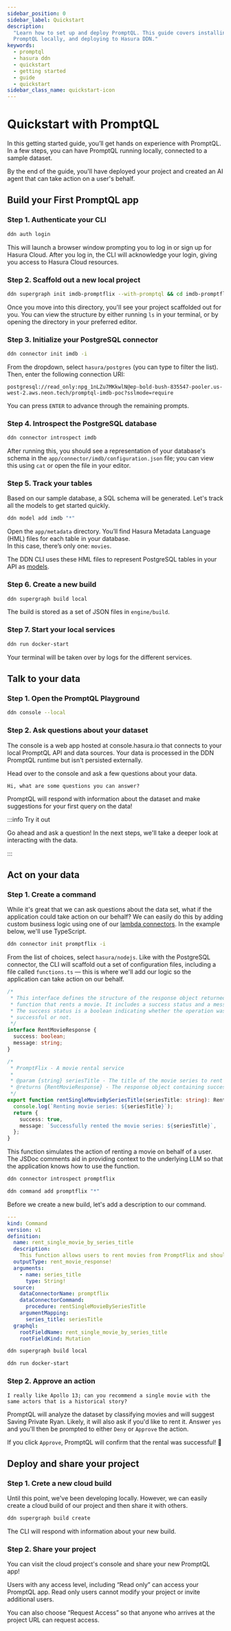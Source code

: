 ```yaml
---
sidebar_position: 0
sidebar_label: Quickstart
description:
  "Learn how to set up and deploy PromptQL. This guide covers installing prerequisites, configuring API keys, running
  PromptQL locally, and deploying to Hasura DDN."
keywords:
  - promptql
  - hasura ddn
  - quickstart
  - getting started
  - guide
  - quickstart
sidebar_class_name: quickstart-icon
---
```



# Quickstart with PromptQL

In this getting started guide, you’ll get hands on experience with PromptQL. In a few steps, you can have PromptQL
running locally, connected to a sample dataset.

By the end of the guide, you'll have deployed your project and created an AI agent that can take action on a user's
behalf.

<Prereqs />

## Build your First PromptQL app

### Step 1. Authenticate your CLI

```sh title="Before you can create a new Hasura DDN project, you need to authenticate your CLI:"
ddn auth login
```

This will launch a browser window prompting you to log in or sign up for Hasura Cloud. After you log in, the CLI will
acknowledge your login, giving you access to Hasura Cloud resources.

### Step 2. Scaffold out a new local project

```sh title="Next, create a new local project:"
ddn supergraph init imdb-promptflix --with-promptql && cd imdb-promptflix
```

Once you move into this directory, you'll see your project scaffolded out for you. You can view the structure by either
running `ls` in your terminal, or by opening the directory in your preferred editor.

### Step 3. Initialize your PostgreSQL connector

```sh title="In your project directory, run:"
ddn connector init imdb -i
```

From the dropdown, select `hasura/postgres` (you can type to filter the list). Then, enter the following connection URI:

```plaintext
postgresql://read_only:npg_1nLZu7MKkwlN@ep-bold-bush-835547-pooler.us-west-2.aws.neon.tech/promptql-imdb-poc?sslmode=require
```

You can press `ENTER` to advance through the remaining prompts.

### Step 4. Introspect the PostgreSQL database

```sh title="Next, use the CLI to introspect your PostgreSQL database:"
ddn connector introspect imdb
```

After running this, you should see a representation of your database's schema in the
`app/connector/imdb/configuration.json` file; you can view this using `cat` or open the file in your editor.

### Step 5. Track your tables

Based on our sample database, a SQL schema will be generated. Let's track all the models to get started quickly.

```sh title="Run the following command:"
ddn model add imdb "*"
```

Open the `app/metadata` directory. You’ll find Hasura Metadata Language (HML) files for each table in your database.  
In this case, there’s only one: `movies`.

The DDN CLI uses these HML files to represent PostgreSQL tables in your API as
[models](/reference/metadata-reference/models.mdx).

### Step 6. Create a new build

```sh title="To create a local build, run:"
ddn supergraph build local
```

The build is stored as a set of JSON files in `engine/build`.

### Step 7. Start your local services

```sh title="Start your local Hasura DDN Engine and PostgreSQL connector:"
ddn run docker-start
```

Your terminal will be taken over by logs for the different services.

## Talk to your data

### Step 1. Open the PromptQL Playground

```sh title="In another terminal, run:"
ddn console --local
```

### Step 2. Ask questions about your dataset

The console is a web app hosted at console.hasura.io that connects to your local PromptQL API and data sources. Your
data is processed in the DDN PromptQL runtime but isn't persisted externally.

Head over to the console and ask a few questions about your data.

```plaintext title="For example:"
Hi, what are some questions you can answer?
```

PromptQL will respond with information about the dataset and make suggestions for your first query on the data!

:::info Try it out

Go ahead and ask a question! In the next steps, we'll take a deeper look at interacting with the data.

:::

## Act on your data

### Step 1. Create a command

While it's great that we can ask questions about the data set, what if the application could take action on our behalf?
We can easily do this by adding custom business logic using one of our
[lambda connectors](/business-logic/overview.mdx). In the example below, we'll use TypeScript.

```sh title="Like before, let's initialize this connector:"
ddn connector init promptflix -i
```

From the list of choices, select `hasura/nodejs`. Like with the PostgreSQL connector, the CLI will scaffold out a set of
configuration files, including a file called `functions.ts` — this is where we'll add our logic so the application can
take action on our behalf.

```typescript title="Replace the content of your functions.ts file with the following:"
/*
 * This interface defines the structure of the response object returned by the
 * function that rents a movie. It includes a success status and a message.
 * The success status is a boolean indicating whether the operation was
 * successful or not.
 */
interface RentMovieResponse {
  success: boolean;
  message: string;
}

/*
 * PromptFlix - A movie rental service
 *
 * @param {string} seriesTitle - The title of the movie series to rent
 * @returns {RentMovieResponse} - The response object containing success status and message
 */
export function rentSingleMovieBySeriesTitle(seriesTitle: string): RentMovieResponse {
  console.log(`Renting movie series: ${seriesTitle}`);
  return {
    success: true,
    message: `Successfully rented the movie series: ${seriesTitle}`,
  };
}
```

This function simulates the action of renting a movie on behalf of a user. The JSDoc comments aid in providing context
to the underlying LLM so that the application knows how to use the function.

```sh title="Introspect your connector:"
ddn connector introspect promptflix
```

```sh title="Add your function as a command:"
ddn command add promptflix "*"
```

Before we create a new build, let's add a description to our command.

```yaml title="Open the newly-generated rent_single_movie_by_series_title.hml file and add the following description:" {6-7}
---
kind: Command
version: v1
definition:
  name: rent_single_movie_by_series_title
  description:
    This function allows users to rent movies from PromptFlix and should be used for any request to rent a movie.
  outputType: rent_movie_response!
  arguments:
    - name: series_title
      type: String!
  source:
    dataConnectorName: promptflix
    dataConnectorCommand:
      procedure: rentSingleMovieBySeriesTitle
    argumentMapping:
      series_title: seriesTitle
  graphql:
    rootFieldName: rent_single_movie_by_series_title
    rootFieldKind: Mutation
```

```sh title="Create a new build:"
ddn supergraph build local
```

```sh title="Bring your services down with CTRL+C and start them back up:"
ddn run docker-start
```

### Step 2. Approve an action

```plaintext title="From the PromptQL playground, ask the following question:"
I really like Apollo 13; can you recommend a single movie with the same actors that is a historical story?
```

PromptQL will analyze the dataset by classifying movies and will suggest Saving Private Ryan. Likely, it will also ask
if you'd like to rent it. Answer `yes` and you'll then be prompted to either `Deny` or `Approve` the action.

If you click `Approve`, PromptQL will confirm that the rental was successful! 🍿

## Deploy and share your project

### Step 1. Crete a new cloud build

Until this point, we've been developing locally. However, we can easily create a cloud build of our project and then
share it with others.

```sh title="Run the following from your project's directory:"
ddn supergraph build create
```

The CLI will respond with information about your new build.

### Step 2. Share your project

You can visit the cloud project's console and share your new PromptQL app!

<Thumbnail src="/img/get-started/share-project.png" alt="Share your app" width="1000px" />

Users with any access level, including “Read only” can access your PromptQL app. Read only users cannot modify your
project or invite additional users.

You can also choose “Request Access” so that anyone who arrives at the project URL can request access.

